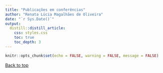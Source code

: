 ---
title: "Publicações em conferências"
author: "Renata Lúcia Magalhães de Oliveira"
date: "`r Sys.Date()`"
output: 
  distill::distill_article:
    css: styles.css
    toc: true
    toc_depth: 3
---
<link rel="stylesheet" href="./academicons-1.9.0/css/academicons.min.css">

```{r message=FALSE, warning=FALSE, include=FALSE}
knitr::opts_chunk$set(echo = FALSE, warning = FALSE, message = FALSE)
```



 <a href="#top">Back to top</a>